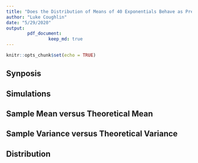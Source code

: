 ```yaml
---
title: "Does the Distribution of Means of 40 Exponentials Behave as Predicted by the Central Limit Theorem"
author: "Luke Coughlin"
date: "5/29/2020"
output: 
        pdf_document:
                keep_md: true
---
```


```r
knitr::opts_chunk$set(echo = TRUE)
```

## Synposis  

## Simulations  

## Sample Mean versus Theoretical Mean  

## Sample Variance versus Theoretical Variance  

## Distribution  

